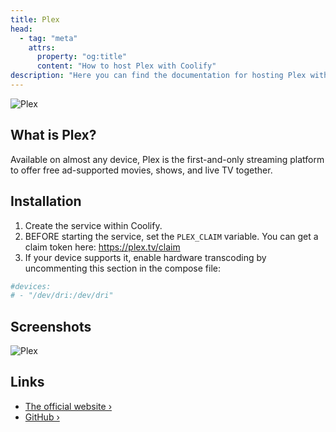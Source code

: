 ```yaml
---
title: Plex
head:
  - tag: "meta"
    attrs:
      property: "og:title"
      content: "How to host Plex with Coolify"
description: "Here you can find the documentation for hosting Plex with Coolify."
---
```



<Badge text="One-click setup." variant="note" size="large" />

![Plex](../../../assets/images/services/plex.svg)

## What is Plex?

Available on almost any device, Plex is the first-and-only streaming platform to offer free ad-supported movies, shows, and live TV together.

## Installation

1. Create the service within Coolify.
2. BEFORE starting the service, set the `PLEX_CLAIM` variable. You can get a claim token here: https://plex.tv/claim
3. If your device supports it, enable hardware transcoding by uncommenting this section in the compose file:

```yaml
#devices:
# - "/dev/dri:/dev/dri"
```

## Screenshots

![Plex](../../../assets/images/screenshots/plex_screenshot.png)

## Links

- [The official website ›](https://www.plex.tv/)
- [GitHub ›](https://github.com/plexinc/pms-docker)
